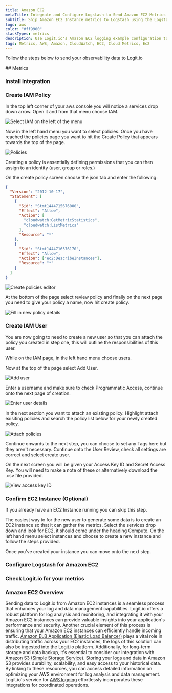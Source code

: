 ```yaml
---
title: Amazon EC2
metaTitle: Integrate and Configure Logstash to Send Amazon EC2 Metrics
subTitle: Ship Amazon EC2 Instance metrics to Logstash using the Logstash Cloudwatch plugin
logo: aws
color: "#ff9900"
stackTypes: metrics
description: Use Logit.io's Amazon EC2 logging example configuration to easily forward and send your metrics to Logstash and Elasticsearch.
tags: Metrics, AWS, Amazon, CloudWatch, EC2, Cloud Metrics, Ec2
---
```


Follow the steps below to send your observability data to Logit.io

<Steps>
  ## Metrics

  ### Install Integration

  <InstallIntegration/>
  
  ### Create IAM Policy
  In the top left corner of your aws console you will notice a services drop down arrow. Open it and from that menu choose IAM.

  ![Select IAM on the left of the menu](@/images/integrations/aws-cloudwatch/aws-cloudwatch-1.png)

  Now in the left hand menu you want to select policies. Once you have reached the policies page you want to hit the Create Policy that appears towards the top of the page. 

  ![Policies](@/images/integrations/aws-cloudwatch/aws-cloudwatch-8.png)

  Creating a policy is essentially defining permissions that you can then assign to an identity (user, group or roles.)

  On the create policy screen choose the json tab and enter the following:

  ```json copy showLineNumbers
  {
    "Version": "2012-10-17",
    "Statement": [
      {
        "Sid": "Stmt1444715676000",
        "Effect": "Allow",
        "Action": [
          "cloudwatch:GetMetricStatistics",
          "cloudwatch:ListMetrics"
        ],
        "Resource": "*"
      },
      {
        "Sid": "Stmt1444716576170",
        "Effect": "Allow",
        "Action": ["ec2:DescribeInstances"],
        "Resource": "*"
      }
    ]
  }
  ```

  ![Create policies editor](@/images/integrations/aws-cloudwatch/aws-cloudwatch-3.png)

  At the bottom of the page select review policy and finally on the next page you need to give your policy a name, now hit create policy.

  ![Fill in new policy details](@/images/integrations/aws-cloudwatch/aws-cloudwatch-4.png)

  ### Create IAM User

  You are now going to need to create a new user so that you can attach the policy you 
  created in step one, this will outline the responsibilities of this user. 

  While on the IAM page, in the left hand menu choose users.

  Now at the top of the page select Add User.

  ![Add user](@/images/integrations/aws-cloudwatch/aws-cloudwatch-2.png)

  Enter a username and make sure to check Programmatic Access, continue onto the next page of creation.

  ![Enter user details](@/images/integrations/aws-cloudwatch/aws-cloudwatch-5.png)

  In the next section you want to attach an existing policy. Highlight attach exisiting policies and 
  search the policy list below for your newly created policy.

  ![Attach policies](@/images/integrations/aws-cloudwatch/aws-cloudwatch-6.png)

  Continue onwards to the next step, you can choose to set any Tags here but they aren't necessary. 
  Continue onto the User Review, check all settings are correct and select create user.

  On the next screen you will be given your Access Key ID and Secret Access Key. 
  You will need to make a note of these or alternatively download the .csv file provided.

  ![View access key ID](@/images/integrations/aws-cloudwatch/aws-cloudwatch-7.png)

  ### Confirm EC2 Instance (Optional)

  If you already have an EC2 Instance running you can skip this step.

  The easiest way to for the new user to generate some data is to create an EC2 instance so that it can gather the metrics. 
  Select the services drop down and look for EC2, it should come under the heading Compute. 
  On the left hand menu select instances and choose to create a new instance and follow the steps provided.

  Once you've created your instance you can move onto the next step.

  ### Configure Logstash for Amazon EC2

  <AddS3Input type="aws_ec2" utmMedium="metrics" utmCampaign="awsec2" />

  ### Check Logit.io for your metrics

  <LaunchStack source="ec2_metrics" utmMedium="metrics" utmCampaign="awsec2" />

</Steps>

### Amazon EC2 Overview

Sending data to Logit.io from Amazon EC2 instances is a seamless process that enhances 
your log and data management capabilities. Logit.io offers a robust platform for log 
analysis and monitoring, and integrating it with your Amazon EC2 instances can provide 
valuable insights into your application's performance and security. Another crucial element 
of this process is ensuring that your Amazon EC2 instances can efficiently handle incoming 
traffic. [Amazon ELB Application (Elastic Load Balancer)](/integrations/log-management/aws/elb-application) 
plays a vital role in distributing traffic across your EC2 instances, the logs of 
this solution can also be ingested into the Logit.io platform. Additionally, for 
long-term storage and data backup, it's essential to consider our integration with 
[Amazon S3 (Simple Storage Service)](/integrations/log-management/aws/s3). Storing your logs and data 
in Amazon S3 provides durability, scalability, and easy access to your historical 
data. By linking to these resources, you can access detailed information on optimizing 
your AWS environment for log analysis and data management. Logit.io's service for 
[AWS logging](https://logit.io/solutions/aws-logging/) effortlessly incorporates 
these integrations for coordinated operations.